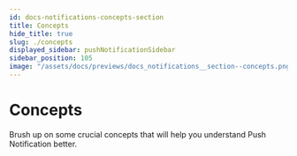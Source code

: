 ```yaml
---
id: docs-notifications-concepts-section
title: Concepts
hide_title: true
slug: ./concepts
displayed_sidebar: pushNotificationSidebar
sidebar_position: 105
image: "/assets/docs/previews/docs_notifications__section--concepts.png"
---
```


# Concepts

Brush up on some crucial concepts that will help you understand Push Notification better.

<head>
  <title>Concept Section | Push Notifications | Push Documentation</title>
</head>


<DocCardList />
